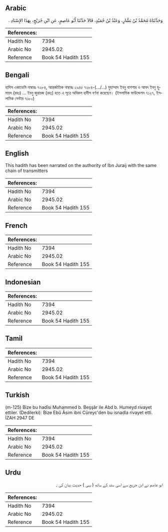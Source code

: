 ## Arabic


<div dir="rtl" lang="ar" style={{fontSize:'larger',backgroundColor:'#f8f9fa',padding:20}}>
وَحَدَّثَنَاهُ مُحَمَّدُ بْنُ بَشَّارٍ، وَعَبْدُ بْنُ حُمَيْدٍ، قَالاَ حَدَّثَنَا أَبُو عَاصِمٍ، عَنِ ابْنِ جُرَيْجٍ، بِهَذَا الإِسْنَادِ ‏.‏
</div>
<div style={{backgroundColor:'#f8f9fa',padding:20, marginBottom: 10}}><table> <thead> <tr> <th>References:</th> <th></th> </tr> </thead> <tbody><tr><td>Hadith No</td><td>7394</td></tr><tr><td>Arabic No</td><td>2945.02</td></tr><tr><td>Reference</td><td>Book 54 Hadith 155</td></tr></tbody></table></div>

## Bengali


<div dir="ltr" lang="bn" style={{fontSize:'larger',backgroundColor:'#f8f9fa',padding:20}}>
হাদিস একাডেমি নাম্বারঃ ৭২৮৪, আন্তর্জাতিক নাম্বারঃ ২৯৪৫ ৭২৮৪-(…/...) মুহাম্মাদ ইবনু বাশশার ও আবদ ইবনু হুমায়দ (রহঃ) ... ইবনু জুরায়জ (রহঃ) হতে এ সূত্রে অবিকল হাদীস বর্ণনা করেছেন। (ইসলামিক ফাউন্ডেশন ৭১২৭, ইসলামিক সেন্টার ৭১৮০)
</div>
<div style={{backgroundColor:'#f8f9fa',padding:20, marginBottom: 10}}><table> <thead> <tr> <th>References:</th> <th></th> </tr> </thead> <tbody><tr><td>Hadith No</td><td>7394</td></tr><tr><td>Arabic No</td><td>2945.02</td></tr><tr><td>Reference</td><td>Book 54 Hadith 155</td></tr></tbody></table></div>

## English


<div dir="ltr" lang="en" style={{fontSize:'larger',backgroundColor:'#f8f9fa',padding:20}}>
This hadith has been narrated on the authority of Ibn Juraij with the same chain of transmitters
</div>
<div style={{backgroundColor:'#f8f9fa',padding:20, marginBottom: 10}}><table> <thead> <tr> <th>References:</th> <th></th> </tr> </thead> <tbody><tr><td>Hadith No</td><td>7394</td></tr><tr><td>Arabic No</td><td>2945.02</td></tr><tr><td>Reference</td><td>Book 54 Hadith 155</td></tr></tbody></table></div>

## French


<div dir="ltr" lang="fr" style={{fontSize:'larger',backgroundColor:'#f8f9fa',padding:20}}>

</div>
<div style={{backgroundColor:'#f8f9fa',padding:20, marginBottom: 10}}><table> <thead> <tr> <th>References:</th> <th></th> </tr> </thead> <tbody><tr><td>Hadith No</td><td>7394</td></tr><tr><td>Arabic No</td><td>2945.02</td></tr><tr><td>Reference</td><td>Book 54 Hadith 155</td></tr></tbody></table></div>

## Indonesian


<div dir="ltr" lang="id" style={{fontSize:'larger',backgroundColor:'#f8f9fa',padding:20}}>

</div>
<div style={{backgroundColor:'#f8f9fa',padding:20, marginBottom: 10}}><table> <thead> <tr> <th>References:</th> <th></th> </tr> </thead> <tbody><tr><td>Hadith No</td><td>7394</td></tr><tr><td>Arabic No</td><td>2945.02</td></tr><tr><td>Reference</td><td>Book 54 Hadith 155</td></tr></tbody></table></div>

## Tamil


<div dir="ltr" lang="ta" style={{fontSize:'larger',backgroundColor:'#f8f9fa',padding:20}}>

</div>
<div style={{backgroundColor:'#f8f9fa',padding:20, marginBottom: 10}}><table> <thead> <tr> <th>References:</th> <th></th> </tr> </thead> <tbody><tr><td>Hadith No</td><td>7394</td></tr><tr><td>Arabic No</td><td>2945.02</td></tr><tr><td>Reference</td><td>Book 54 Hadith 155</td></tr></tbody></table></div>

## Turkish


<div dir="ltr" lang="tr" style={{fontSize:'larger',backgroundColor:'#f8f9fa',padding:20}}>
(m-125) Bize bu hadîsi Muhammed b. Beşşâr ile Abd b. Humeyd rivayet ettiler. (Dedilerki): Bize Ebû Âsim ibni Cüreyc'den bu isnadla rivayet etti. İZAH 2947 DE
</div>
<div style={{backgroundColor:'#f8f9fa',padding:20, marginBottom: 10}}><table> <thead> <tr> <th>References:</th> <th></th> </tr> </thead> <tbody><tr><td>Hadith No</td><td>7394</td></tr><tr><td>Arabic No</td><td>2945.02</td></tr><tr><td>Reference</td><td>Book 54 Hadith 155</td></tr></tbody></table></div>

## Urdu


<div dir="rtl" lang="ur" style={{fontSize:'larger',backgroundColor:'#f8f9fa',padding:20}}>
ابو عاصم نے ابن جریج سے اسی سند کے ساتھ ( یہی ) حدیث بیان کی ۔
</div>
<div style={{backgroundColor:'#f8f9fa',padding:20, marginBottom: 10}}><table> <thead> <tr> <th>References:</th> <th></th> </tr> </thead> <tbody><tr><td>Hadith No</td><td>7394</td></tr><tr><td>Arabic No</td><td>2945.02</td></tr><tr><td>Reference</td><td>Book 54 Hadith 155</td></tr></tbody></table></div>